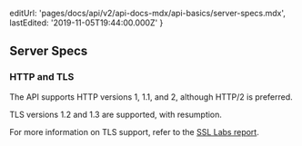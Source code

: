   editUrl: 'pages/docs/api/v2/api-docs-mdx/api-basics/server-specs.mdx',
  lastEdited: '2019-11-05T19:44:00.000Z'
}

## Server Specs

### HTTP and TLS

The API supports HTTP versions 1, 1.1, and 2, although HTTP/2 is preferred.

TLS versions 1.2 and 1.3 are supported, with resumption.

For more information on TLS support, refer to the [SSL Labs report](https://www.ssllabs.com/ssltest/analyze.html?d=api.zeit.co&hideResults=on&latest).
